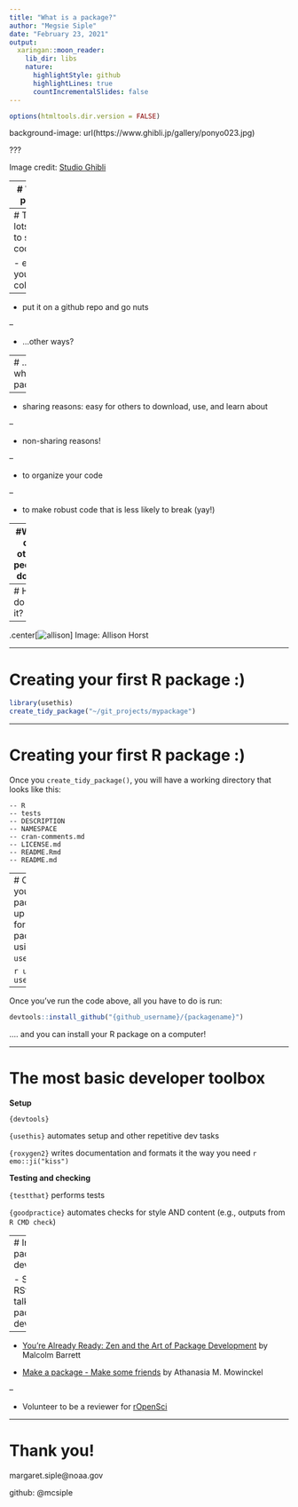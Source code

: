 ```yaml
---
title: "What is a package?"
author: "Megsie Siple"
date: "February 23, 2021"
output:
  xaringan::moon_reader:
    lib_dir: libs
    nature:
      highlightStyle: github
      highlightLines: true
      countIncrementalSlides: false
---
```


```r
options(htmltools.dir.version = FALSE)
```

background-image: url(https://www.ghibli.jp/gallery/ponyo023.jpg)

???

Image credit: [Studio Ghibli](https://www.ghibli.jp/works/ponyo/#frame&gid=1&pid=23)

---
# What is a package?

- the fundamental unit of shareable code

```r
# You install them like this:
install.packages("x")

# You load them like this:
library("x")

# ... and you can get help on them by using
package?x
# or
help("x")
```

---
# There are lots of ways to share code

  - email it to your collaborators

--

  - put it on a github repo and go nuts

--

  - ...other ways?
 
---
# ...so why packages?

--

- sharing reasons: easy for others to download, use, and learn about

--

- non-sharing reasons!

--

  - to organize your code
  
--

  - to make robust code that is less likely to break (yay!)


---
#Why do other people do it?

.center[![megise](img/unnamed.png)]

---
# How do I do it?

---

.center[![allison](img/horst_usethis.jpg)]
Image: Allison Horst


---

# Creating your first R package :)

```r
library(usethis)
create_tidy_package("~/git_projects/mypackage")
```

---

# Creating your first R package :)

Once you `create_tidy_package()`, you will have a working directory that looks like this:

```
-- R
-- tests
-- DESCRIPTION
-- NAMESPACE
-- cran-comments.md
-- LICENSE.md
-- README.Rmd
-- README.md
```

---
# Creating your first R package
Set up a git repo for your package using `usethis`:

```r
use_git()
use_github()
```

--

Once you've run the code above, all you have to do is run:
```r
devtools::install_github("{github_username}/{packagename}")
```

.... and you can install your R package on a computer! 

---

# The most basic developer toolbox

**Setup** 

`{devtools}` 

`{usethis}` automates setup and other repetitive dev tasks

`{roxygen2}` writes documentation and formats it the way you need `r emo::ji("kiss")`


**Testing and checking** 

`{testthat}` performs tests

`{goodpractice}` automates checks for style AND content (e.g., outputs from `R CMD check`)


---
# Interested in package development?

- Some fun RStudio::global talks on package development

--

  - [You're Already Ready: Zen and the Art of Package Development](https://rstudio.com/resources/rstudioglobal-2021/youre-already-ready-zen-and-the-art-of-r-package-development/) by Malcolm Barrett

  - [Make a package - Make some friends](https://rstudio.com/resources/rstudioglobal-2021/make-a-package-make-some-friends/) by Athanasia M. Mowinckel

--

- Volunteer to be a reviewer for [rOpenSci](https://ropensci.org/software-review/)

---

# Thank you!

margaret.siple@noaa.gov

github: @mcsiple
